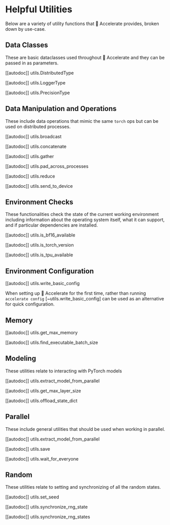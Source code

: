 <!--Copyright 2021 The HuggingFace Team. All rights reserved.

Licensed under the Apache License, Version 2.0 (the "License"); you may not use this file except in compliance with
the License. You may obtain a copy of the License at

http://www.apache.org/licenses/LICENSE-2.0

Unless required by applicable law or agreed to in writing, software distributed under the License is distributed on
an "AS IS" BASIS, WITHOUT WARRANTIES OR CONDITIONS OF ANY KIND, either express or implied. See the License for the
specific language governing permissions and limitations under the License.
-->

# Helpful Utilities

Below are a variety of utility functions that 🤗 Accelerate provides, broken down by use-case. 

## Data Classes

These are basic dataclasses used throughout 🤗 Accelerate and they can be passed in as parameters.

[[autodoc]] utils.DistributedType

[[autodoc]] utils.LoggerType

[[autodoc]] utils.PrecisionType

## Data Manipulation and Operations

These include data operations that mimic the same `torch` ops but can be used on distributed processes.

[[autodoc]] utils.broadcast

[[autodoc]] utils.concatenate

[[autodoc]] utils.gather

[[autodoc]] utils.pad_across_processes

[[autodoc]] utils.reduce

[[autodoc]] utils.send_to_device

## Environment Checks

These functionalities check the state of the current working environment including information about the operating system itself, what it can support, and if particular dependencies are installed. 

[[autodoc]] utils.is_bf16_available

[[autodoc]] utils.is_torch_version

[[autodoc]] utils.is_tpu_available

## Environment Configuration

[[autodoc]] utils.write_basic_config

When setting up 🤗 Accelerate for the first time, rather than running `accelerate config` [~utils.write_basic_config] can be used as an alternative for quick configuration.

## Memory

[[autodoc]] utils.get_max_memory

[[autodoc]] utils.find_executable_batch_size

## Modeling

These utilities relate to interacting with PyTorch models

[[autodoc]] utils.extract_model_from_parallel

[[autodoc]] utils.get_max_layer_size

[[autodoc]] utils.offload_state_dict


## Parallel

These include general utilities that should be used when working in parallel.

[[autodoc]] utils.extract_model_from_parallel

[[autodoc]] utils.save

[[autodoc]] utils.wait_for_everyone


## Random

These utilities relate to setting and synchronizing of all the random states.

[[autodoc]] utils.set_seed

[[autodoc]] utils.synchronize_rng_state

[[autodoc]] utils.synchronize_rng_states
